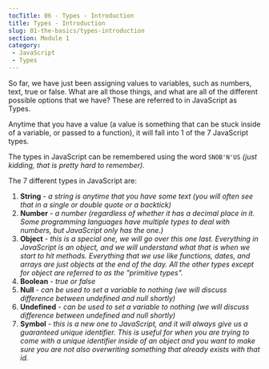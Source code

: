 ```yaml
---
tocTitle: 06 - Types - Introduction
title: Types - Introduction
slug: 01-the-basics/types-introduction
section: Module 1
category:
 - JavaScript
 - Types
---
```


So far, we have just been assigning values to variables, such as numbers, text, true or false. What are all those things, and what are all of the different possible options that we have? These are referred to in JavaScript as Types.

Anytime that you have a value (a value is something that can be stuck inside of a variable, or passed to a function), it will fall into 1 of the 7 JavaScript types.

The types in JavaScript can be remembered using the word `SNOB'N'US` _(just kidding, that is pretty hard to remember)._

The 7 different types in JavaScript are:

1. **String** - _a string is anytime that you have some text (you will often see that in a single or double quote or a backtick)_
1. **Number** - _a number (regardless of whether it has a decimal place in it. Some programming languages have multiple types to deal with numbers, but JavaScript only has the one.)_
1. **Object** - _this is a special one, we will go over this one last. Everything in JavaScript is an object, and we will understand what that is when we start to hit methods. Everything that we use like functions, dates, and arrays are just objects at the end of the day. All the other types except for object are referred to as the "primitive types"._
1. **Boolean** - _true or false_
1. **Null** - _can be used to set a variable to nothing (we will discuss difference between undefined and null shortly)_
1. **Undefined** - _can be used to set a variable to nothing (we will discuss difference between undefined and null shortly)_
1. **Symbol** - _this is a new one to JavaScript, and it will always give us a guaranteed unique identifier. This is useful for when you are trying to come with a unique identifier inside of an object and you want to make sure you are not also overwriting something that already exists with that id._
